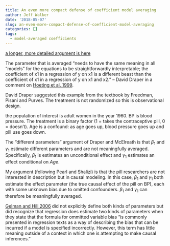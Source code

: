 ```yaml
---
title: An even more compact defense of coefficient model averaging
author: Jeff Walker
date: '2018-05-07'
slug: an-even-more-compact-defense-of-coefficient-model-averaging
categories: []
tags:
  - model-averaged coefficients
---
```

[a longer, more detailed argument is here](/post/2018-05-05-on-model-averaging-regression-coefficients/)

The parameter that is averaged "needs to have the same meaning in all “models” for the equations to be straightforwardly interpretable; the coefficient of x1 in a regression of y on x1 is a different beast than the coefficient of x1 in a regression of y on x1 and x2." -- David Draper in a comment on [Hoeting et al. 1999](https://scholar.google.com/scholar?cluster=4093301480813393179&hl=en&as_sdt=0,20){target="_blank"}.

David Draper suggested this example from the textbook by Freedman, Pisani and Purves. The treatment is not randomized so this is observational design.

\begin{equation}
BP_i = \beta_0 + \beta_1 Treatment_i  +  e_i
\end{equation}

\begin{equation}
BP_i = \gamma_0 + \gamma_1 Treatment_i + \gamma_2 Age_i + \varepsilon_i
\end{equation}

the population of interest is adult women in the year 1960. BP is blood pressure.
The treatment is a binary factor (1 = takes the contraceptive pill, 0 = doesn't). Age is a confound: as age goes up, blood pressure goes up and pill use goes down.

The "different parameters" argument of Draper and McElreath is that $\beta_1$ and $\gamma_1$ estimate different parameters and are not meaningfully averaged. Specifically, $\beta_1$ is estimates an unconditional effect and $\gamma_1$ estimates an effect conditional on $Age$.

My argument (following Pearl and Shalizi) is that the pill researchers are not interested in description but in causal modeling. In this case, $\beta_1$ and $\gamma_1$ both estimate the effect parameter (the true causal effect of the pill on BP), each with some unknown bias due to omitted confounders. $\beta_1$ and $\gamma_1$ can therefore be meaningfully averaged.

[Gelman and Hill 2006](https://scholar.google.com/scholar?cluster=12625276465843289889&hl=en&as_sdt=0,20) did not explicitly define both kinds of parameters but did recognize that regression does estimate two kinds of parameters when they state that the formula for ommitted variable bias "is commonly presented in regression texts as a way of describing the bias that can be incurred if a model is specified incorrectly. However, this term has little meaning outside of a context in which one is attempting to make causal inferences."

